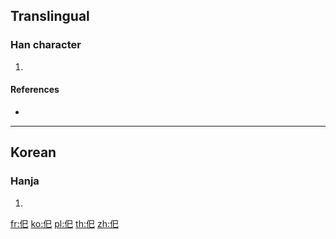 {{character info/new}}
==Translingual==

===Han character===
{{Han char|rn=9|rad=人|as=03|sn=5|four=|canj=ORU|ids=⿰[[亻]][[巳]]}}

# {{defn|Han|sort=人03}}

====References====
* {{Han ref|kx=0094.051|dkj=|dj=|hdz=|uh=3436|ud=13366|bh=|bd=}}

----

==Korean==

===Hanja===
{{ko-hanja|hangeul=[[사]], [[화]]|rv=sa, hwa|mr=sa, hwa|y=sa, hwa|eumhun=되다|ehrv=doeda|ehmr=toeda|ehy=toyta}}

# {{defn|lang=ko|sort=人03}}

[[fr:㐶]]
[[ko:㐶]]
[[pl:㐶]]
[[th:㐶]]
[[zh:㐶]]